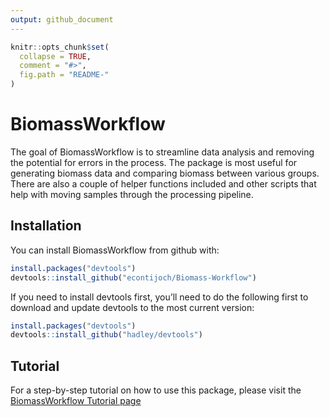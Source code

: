 ```yaml
---
output: github_document
---
```


<!-- README.md is generated from README.Rmd. Please edit that file -->

```r
knitr::opts_chunk$set(
  collapse = TRUE,
  comment = "#>",
  fig.path = "README-"
)
```

# BiomassWorkflow

The goal of BiomassWorkflow is to streamline data analysis and removing the potential for errors in the process. The package is most useful for generating biomass data and comparing biomass between various groups. There are also a couple of helper functions included and other scripts that help with moving samples through the processing pipeline.

## Installation

You can install BiomassWorkflow from github with:

```r
install.packages("devtools")
devtools::install_github("econtijoch/Biomass-Workflow")
```

If you need to install devtools first, you'll need to do the following first to download and update devtools to the most current version:

```r
install.packages("devtools")
devtools::install_github("hadley/devtools")
```

## Tutorial

For a step-by-step tutorial on how to use this package, please visit the [BiomassWorkflow Tutorial page ](http://www.eduardocontijoch.com/Projects/Biomass-Workflow/Vignettes/tutorial.html)
